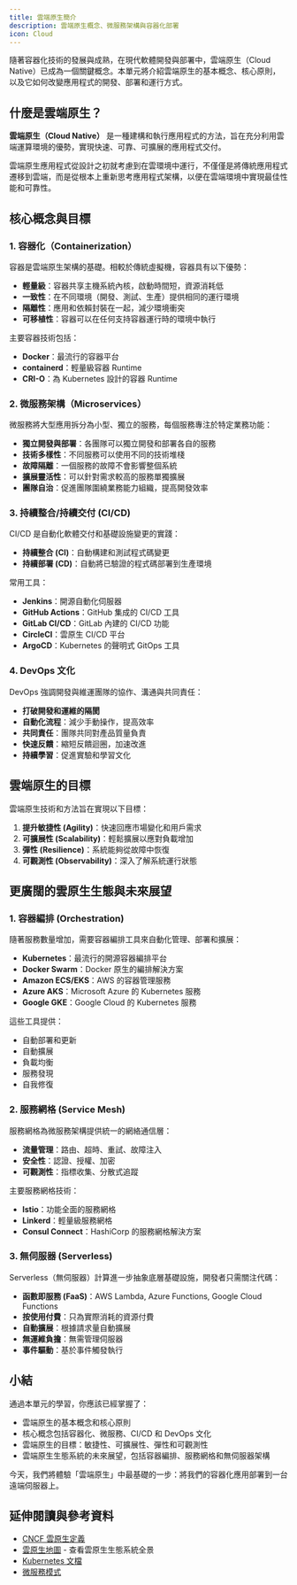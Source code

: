 ```yaml
---
title: 雲端原生簡介
description: 雲端原生概念、微服務架構與容器化部署
icon: Cloud
---
```


隨著容器化技術的發展與成熟，在現代軟體開發與部署中，雲端原生（Cloud Native）已成為一個關鍵概念。本單元將介紹雲端原生的基本概念、核心原則，以及它如何改變應用程式的開發、部署和運行方式。

## 什麼是雲端原生？

**雲端原生（Cloud Native）** 是一種建構和執行應用程式的方法，旨在充分利用雲端運算環境的優勢，實現快速、可靠、可擴展的應用程式交付。

雲端原生應用程式從設計之初就考慮到在雲環境中運行，不僅僅是將傳統應用程式遷移到雲端，而是從根本上重新思考應用程式架構，以便在雲端環境中實現最佳性能和可靠性。

## 核心概念與目標

### 1. 容器化（Containerization）

容器是雲端原生架構的基礎。相較於傳統虛擬機，容器具有以下優勢：

- **輕量級**：容器共享主機系統內核，啟動時間短，資源消耗低
- **一致性**：在不同環境（開發、測試、生產）提供相同的運行環境
- **隔離性**：應用和依賴封裝在一起，減少環境衝突
- **可移植性**：容器可以在任何支持容器運行時的環境中執行

主要容器技術包括：
- **Docker**：最流行的容器平台
- **containerd**：輕量級容器 Runtime
- **CRI-O**：為 Kubernetes 設計的容器 Runtime

### 2. 微服務架構（Microservices）

微服務將大型應用拆分為小型、獨立的服務，每個服務專注於特定業務功能：

- **獨立開發與部署**：各團隊可以獨立開發和部署各自的服務
- **技術多樣性**：不同服務可以使用不同的技術堆棧
- **故障隔離**：一個服務的故障不會影響整個系統
- **擴展靈活性**：可以針對需求較高的服務單獨擴展
- **團隊自治**：促進團隊圍繞業務能力組織，提高開發效率

### 3. 持續整合/持續交付 (CI/CD)

CI/CD 是自動化軟體交付和基礎設施變更的實踐：

- **持續整合 (CI)**：自動構建和測試程式碼變更
- **持續部署 (CD)**：自動將已驗證的程式碼部署到生產環境

常用工具：
- **Jenkins**：開源自動化伺服器
- **GitHub Actions**：GitHub 集成的 CI/CD 工具
- **GitLab CI/CD**：GitLab 內建的 CI/CD 功能
- **CircleCI**：雲原生 CI/CD 平台
- **ArgoCD**：Kubernetes 的聲明式 GitOps 工具

### 4. DevOps 文化

DevOps 強調開發與維運團隊的協作、溝通與共同責任：

- **打破開發和運維的隔閡**
- **自動化流程**：減少手動操作，提高效率
- **共同責任**：團隊共同對產品質量負責
- **快速反饋**：縮短反饋迴圈，加速改進
- **持續學習**：促進實驗和學習文化

## 雲端原生的目標

雲端原生技術和方法旨在實現以下目標：

1. **提升敏捷性 (Agility)**：快速回應市場變化和用戶需求
2. **可擴展性 (Scalability)**：輕鬆擴展以應對負載增加
3. **彈性 (Resilience)**：系統能夠從故障中恢復
4. **可觀測性 (Observability)**：深入了解系統運行狀態

## 更廣闊的雲原生生態與未來展望

### 1. 容器編排 (Orchestration)

隨著服務數量增加，需要容器編排工具來自動化管理、部署和擴展：

- **Kubernetes**：最流行的開源容器編排平台
- **Docker Swarm**：Docker 原生的編排解決方案
- **Amazon ECS/EKS**：AWS 的容器管理服務
- **Azure AKS**：Microsoft Azure 的 Kubernetes 服務
- **Google GKE**：Google Cloud 的 Kubernetes 服務

這些工具提供：
- 自動部署和更新
- 自動擴展
- 負載均衡
- 服務發現
- 自我修復

### 2. 服務網格 (Service Mesh)

服務網格為微服務架構提供統一的網絡通信層：

- **流量管理**：路由、超時、重試、故障注入
- **安全性**：認證、授權、加密
- **可觀測性**：指標收集、分散式追蹤

主要服務網格技術：
- **Istio**：功能全面的服務網格
- **Linkerd**：輕量級服務網格
- **Consul Connect**：HashiCorp 的服務網格解決方案

### 3. 無伺服器 (Serverless)

Serverless（無伺服器）計算進一步抽象底層基礎設施，開發者只需關注代碼：

- **函數即服務 (FaaS)**：AWS Lambda, Azure Functions, Google Cloud Functions
- **按使用付費**：只為實際消耗的資源付費
- **自動擴展**：根據請求量自動擴展
- **無運維負擔**：無需管理伺服器
- **事件驅動**：基於事件觸發執行

## 小結

通過本單元的學習，你應該已經掌握了：

- 雲端原生的基本概念和核心原則
- 核心概念包括容器化、微服務、CI/CD 和 DevOps 文化
- 雲端原生的目標：敏捷性、可擴展性、彈性和可觀測性
- 雲端原生生態系統的未來展望，包括容器編排、服務網格和無伺服器架構

今天，我們將體驗「雲端原生」中最基礎的一步：將我們的容器化應用部署到一台遠端伺服器上。

## 延伸閱讀與參考資料

- [CNCF 雲原生定義](https://github.com/cncf/toc/blob/main/DEFINITION.md)
- [雲原生地圖](https://landscape.cncf.io/) - 查看雲原生生態系統全景
- [Kubernetes 文檔](https://kubernetes.io/docs/home/)
- [微服務模式](https://microservices.io/patterns/index.html)